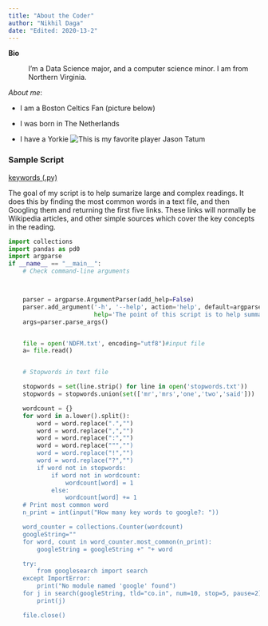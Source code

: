 ---
title: "About the Coder"
author: "Nikhil Daga"
date: "Edited: 2020-13-2"
---

**Bio**

: I'm a Data Science major, and a computer science minor. I am from Northern Virginia.

*About me*:

- I am a Boston Celtics Fan (picture below)

- I was born in The Netherlands

- I have a Yorkie
![This is my favorite player Jason Tatum](https://ak-static.cms.nba.com/wp-content/uploads/headshots/nba/latest/260x190/1628369.png)

### Sample Script
[keywords (.py)](scripts/keywords.py)

The goal of my script is to help sumarize large and complex readings. It does this by finding the most common words in a text file, and then Googling them and returning the first five links. These links will normally be Wikipedia articles, and other simple sources which cover the key concepts in the reading.

``` {python keywords, eval = FALSE}
import collections
import pandas as pd0
import argparse
if __name__ == "__main__":
    # Check command-line arguments



    parser = argparse.ArgumentParser(add_help=False)
    parser.add_argument('-h', '--help', action='help', default=argparse.SUPPRESS,
                        help='The point of this script is to help summarize long readings.It finds the most used words in a text and returns shorter and simpler articles which go over these concepts.')
    args=parser.parse_args()


    file = open('NDFM.txt', encoding="utf8")#input file
    a= file.read()


    # Stopwords in text file

    stopwords = set(line.strip() for line in open('stopwords.txt'))
    stopwords = stopwords.union(set(['mr','mrs','one','two','said']))

    wordcount = {}
    for word in a.lower().split():
        word = word.replace(".","")
        word = word.replace(",","")
        word = word.replace(":","")
        word = word.replace(""","")
        word = word.replace("!","")
        word = word.replace("?","")
        if word not in stopwords:
            if word not in wordcount:
                wordcount[word] = 1
            else:
                wordcount[word] += 1
    # Print most common word
    n_print = int(input("How many key words to google?: "))

    word_counter = collections.Counter(wordcount)
    googleString=""
    for word, count in word_counter.most_common(n_print):
        googleString = googleString +" "+ word

    try:
        from googlesearch import search
    except ImportError:
        print("No module named 'google' found")
    for j in search(googleString, tld="co.in", num=10, stop=5, pause=2):
        print(j)

    file.close()

```
